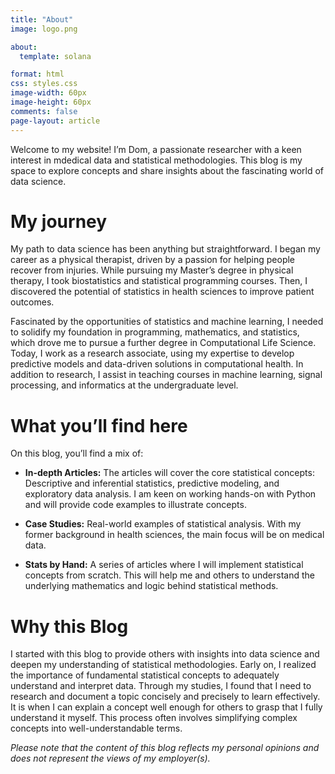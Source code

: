 ```yaml
---
title: "About"
image: logo.png

about:
  template: solana

format: html
css: styles.css
image-width: 60px
image-height: 60px
comments: false
page-layout: article
---
```


Welcome to my website! I'm Dom, a passionate researcher with a keen interest in mdedical data and statistical methodologies. This blog is my space to explore concepts and share insights about the fascinating world of data science.

# My journey

My path to data science has been anything but straightforward. I began my career as a physical therapist, driven by a passion for helping people recover from injuries. While pursuing my Master’s degree in physical therapy, I took biostatistics and statistical programming courses. Then, I discovered the potential of statistics in health sciences to improve patient outcomes. 

Fascinated by the opportunities of statistics and machine learning, I needed to solidify my foundation in programming, mathematics, and statistics, which drove me to pursue a further degree in Computational Life Science. Today, I work as a research associate, using my expertise to develop predictive models and data-driven solutions in computational health. In addition to research, I assist in teaching courses in machine learning, signal processing, and informatics at the undergraduate level.

# What you'll find here

On this blog, you’ll find a mix of:

- **In-depth Articles:** The articles will cover the core statistical concepts: Descriptive and inferential statistics, predictive modeling, and exploratory data analysis. I am keen on working hands-on with Python and will provide code examples to illustrate concepts.

- **Case Studies:** Real-world examples of statistical analysis.  With my former background in health sciences, the main focus will be on medical data.

- **Stats by Hand:** A series of articles where I will implement statistical concepts from scratch. This will help me and others to understand the underlying mathematics and logic behind statistical methods.


# Why this Blog

I started with this blog to provide others with insights into data science and deepen my understanding of statistical methodologies. Early on, I realized the importance of fundamental statistical concepts to adequately understand and interpret data. Through my studies, I found that I need to research and document a topic concisely and precisely to learn effectively. It is when I can explain a concept well enough for others to grasp that I fully understand it myself. This process often involves simplifying complex concepts into well-understandable terms.
 

*Please note that the content of this blog reflects my personal opinions and does not represent the views of my employer(s).*



